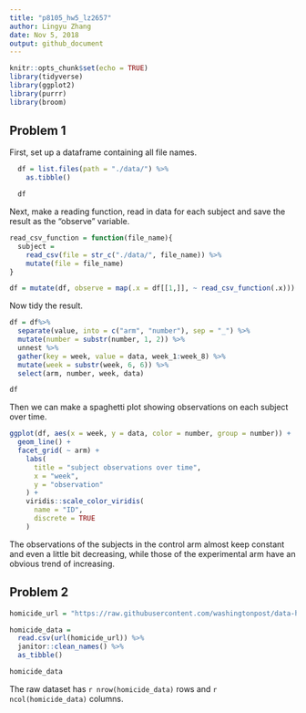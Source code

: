 ```yaml
---
title: "p8105_hw5_lz2657"
author: Lingyu Zhang
date: Nov 5, 2018
output: github_document
---
```


```r
knitr::opts_chunk$set(echo = TRUE)
library(tidyverse)
library(ggplot2)
library(purrr)
library(broom)
```

## Problem 1

First, set up a dataframe containing all file names.

```r
  df = list.files(path = "./data/") %>%
    as.tibble()

  df
```

Next, make a reading function, read in data for each subject and save the result as the "observe" variable.

```r
read_csv_function = function(file_name){
  subject =
    read_csv(file = str_c("./data/", file_name)) %>%
    mutate(file = file_name)
}

df = mutate(df, observe = map(.x = df[[1,]], ~ read_csv_function(.x)))
```

Now tidy the result.

```r
df = df%>%
  separate(value, into = c("arm", "number"), sep = "_") %>%
  mutate(number = substr(number, 1, 2)) %>%
  unnest %>%
  gather(key = week, value = data, week_1:week_8) %>%
  mutate(week = substr(week, 6, 6)) %>%
  select(arm, number, week, data)

df
```

Then we can make a spaghetti plot showing observations on each subject over time.

```r
ggplot(df, aes(x = week, y = data, color = number, group = number)) + 
  geom_line() + 
  facet_grid( ~ arm) + 
    labs(
      title = "subject observations over time",
      x = "week",
      y = "observation"
    ) +
    viridis::scale_color_viridis(
      name = "ID", 
      discrete = TRUE
    )
```

The observations of the subjects in the control arm almost keep constant and even a little bit decreasing, while those of the experimental arm have an obvious trend of increasing.

## Problem 2

```r
homicide_url = "https://raw.githubusercontent.com/washingtonpost/data-homicides/master/homicide-data.csv"

homicide_data = 
  read.csv(url(homicide_url)) %>% 
  janitor::clean_names() %>% 
  as_tibble()

homicide_data
```

The raw dataset has `r nrow(homicide_data)` rows and `r ncol(homicide_data)` columns.